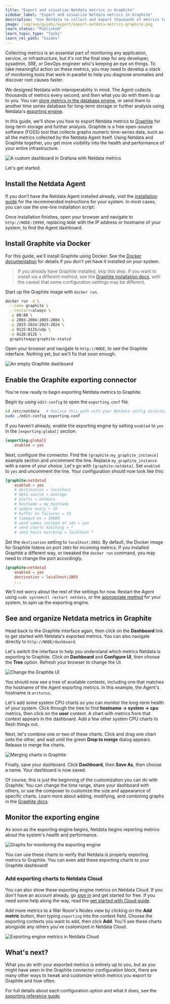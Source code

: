 ```yaml
---
title: "Export and visualize Netdata metrics in Graphite"
sidebar_label: "Export and visualize Netdata metrics in Graphite"
description: "Use Netdata to collect and export thousands of metrics to Graphite for long-term storage or further analysis."
image: /img/seo/guides/export/export-netdata-metrics-graphite.png
learn_status: "Published"
learn_topic_type: "Tasks"
learn_rel_path: "Guides"
---
```



Collecting metrics is an essential part of monitoring any application, service, or infrastructure, but it's not the
final step for any developer, sysadmin, SRE, or DevOps engineer who's keeping an eye on things. To take meaningful
action on these metrics, you may need to develop a stack of monitoring tools that work in parallel to help you diagnose
anomalies and discover root causes faster.

We designed Netdata with interoperability in mind. The Agent collects thousands of metrics every second, and then what
you do with them is up to you. You
can [store metrics in the database engine](/docs/nightly/guides/netdata-longer-metrics-retention),
or send them to another time series database for long-term storage or further analysis using
Netdata's [exporting engine](/docs/nightly/concepts/export-metrics-to-external-time-series-databases).

In this guide, we'll show you how to export Netdata metrics to [Graphite](https://graphiteapp.org/) for long-term
storage and further analysis. Graphite is a free open-source software (FOSS) tool that collects graphs numeric
time-series data, such as all the metrics collected by the Netdata Agent itself. Using Netdata and Graphite together,
you get more visibility into the health and performance of your entire infrastructure.

![A custom dashboard in Grafana with Netdata
metrics](https://user-images.githubusercontent.com/1153921/83903855-b8828480-a713-11ea-8edb-927ba521599b.png)

Let's get started.

## Install the Netdata Agent

If you don't have the Netdata Agent installed already, visit
the [installation guide](/docs/nightly/getting-started/install-netdata)
for the recommended instructions for your system. In most cases, you can use the one-line installation script:

<OneLineInstallWget/>

Once installation finishes, open your browser and navigate to `http://NODE:19999`, replacing `NODE` with the IP address
or hostname of your system, to find the Agent dashboard.

## Install Graphite via Docker

For this guide, we'll install Graphite using Docker. See the [Docker documentation](https://docs.docker.com/get-docker/)
for details if you don't yet have it installed on your system.

> If you already have Graphite installed, skip this step. If you want to install via a different method, see the
> [Graphite installation docs](https://graphite.readthedocs.io/en/latest/install.html), with the caveat that some
> configuration settings may be different.

Start up the Graphite image with `docker run`.

```bash
docker run -d \
  --name graphite \
  --restart=always \
  -p 80:80 \
  -p 2003-2004:2003-2004 \
  -p 2023-2024:2023-2024 \
  -p 8125:8125/udp \
  -p 8126:8126 \
  graphiteapp/graphite-statsd
```

Open your browser and navigate to `http://NODE`, to see the Graphite interface. Nothing yet, but we'll fix that soon
enough.

![An empty Graphite dashboard](https://user-images.githubusercontent.com/1153921/83798958-ea371500-a659-11ea-8403-d46f77a05b78.png)

## Enable the Graphite exporting connector

You're now ready to begin exporting Netdata metrics to Graphite.

Begin by using `edit-config` to open the `exporting.conf` file.

```bash
cd /etc/netdata   # Replace this path with your Netdata config directory
sudo ./edit-config exporting.conf
```

If you haven't already, enable the exporting engine by setting `enabled` to `yes` in the `[exporting:global]` section.

```conf
[exporting:global]
    enabled = yes
```

Next, configure the connector. Find the `[graphite:my_graphite_instance]` example section and uncomment the line.
Replace `my_graphite_instance` with a name of your choice. Let's go with `[graphite:netdata]`. Set `enabled` to `yes`
and uncomment the line. Your configuration should now look like this:

```conf
[graphite:netdata]
    enabled = yes
    # destination = localhost
    # data source = average
    # prefix = netdata
    # hostname = my_hostname
    # update every = 10
    # buffer on failures = 10
    # timeout ms = 20000
    # send names instead of ids = yes
    # send charts matching = *
    # send hosts matching = localhost *
```

Set the `destination` setting to `localhost:2003`. By default, the Docker image for Graphite listens on port `2003` for
incoming metrics. If you installed Graphite a different way, or tweaked the `docker run` command, you may need to change
the port accordingly.

```conf
[graphite:netdata]
    enabled = yes
    destination = localhost:2003
    ...
```

We'll not worry about the rest of the settings for now. Restart the Agent using `sudo systemctl restart netdata`, or the
[appropriate method](/docs/nightly/operations/start-stop-or-restart-the-netdata-agent) for your
system, to spin up the exporting engine.

## See and organize Netdata metrics in Graphite

Head back to the Graphite interface again, then click on the **Dashboard** link to get started with Netdata's exported
metrics. You can also navigate directly to `http://NODE/dashboard`.

Let's switch the interface to help you understand which metrics Netdata is exporting to Graphite. Click on **Dashboard**
and **Configure UI**, then choose the **Tree** option. Refresh your browser to change the UI.

![Change the Graphite UI](https://user-images.githubusercontent.com/1153921/83798697-77c63500-a659-11ea-8ed5-5e274953c871.png)

You should now see a tree of available contexts, including one that matches the hostname of the Agent exporting metrics.
In this example, the Agent's hostname is `arcturus`.

Let's add some system CPU charts so you can monitor the long-term health of your system. Click through the tree to find
**hostname → system → cpu** metrics, then click on the **user** context. A chart with metrics from that context appears
in the dashboard. Add a few other system CPU charts to flesh things out.

Next, let's combine one or two of these charts. Click and drag one chart onto the other, and wait until the green **Drop
to merge** dialog appears. Release to merge the charts.

![Merging charts in Graphite](https://user-images.githubusercontent.com/1153921/83817628-1bbfd880-a67a-11ea-81bc-05efc639b6ce.png)

Finally, save your dashboard. Click **Dashboard**, then **Save As**, then choose a name. Your dashboard is now saved.

Of course, this is just the beginning of the customization you can do with Graphite. You can change the time range,
share your dashboard with others, or use the composer to customize the size and appearance of specific charts. Learn
more about adding, modifying, and combining graphs in 
the [Graphite docs](https://graphite.readthedocs.io/en/latest/dashboard.html).

## Monitor the exporting engine

As soon as the exporting engine begins, Netdata begins reporting metrics about the system's health and performance.

![Graphs for monitoring the exporting engine](https://user-images.githubusercontent.com/1153921/83800787-e5c02b80-a65c-11ea-865a-c447d2ce4cbb.png)

You can use these charts to verify that Netdata is properly exporting metrics to Graphite. You can even add these
exporting charts to your Graphite dashboard!

### Add exporting charts to Netdata Cloud

You can also show these exporting engine metrics on Netdata Cloud. If you don't have an account already, 
go [sign in](https://app.netdata.cloud) and get started for free. If you need some help along the way, read 
the [get started with Cloud guide](https://github.com/netdata/netdata/blob/master/docs/cloud/get-started.mdx).

Add more metrics to a War Room's Nodes view by clicking on the **Add metric** button, then typing `exporting` into the
context field. Choose the exporting contexts you want to add, then click **Add**. You'll see these charts alongside any
others you've customized in Netdata Cloud.

![Exporting engine metrics in Netdata Cloud](https://user-images.githubusercontent.com/1153921/83902769-db139e00-a711-11ea-828e-aa7e32b04c75.png)

## What's next?

What you do with your exported metrics is entirely up to you, but as you might have seen in the Graphite connector
configuration block, there are many other ways to tweak and customize which metrics you export to Graphite and how
often.

For full details about each configuration option and what it does, see 
the [exporting reference guide](/docs/nightly/references/configuration/exporting-reference).



